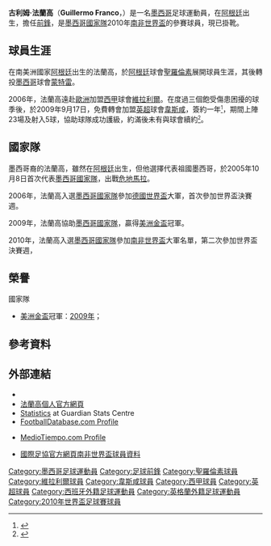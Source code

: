 {{noteta
|G1=football
|G2=laliga
|G3=南美球會
|G4=英超
|T=zh-hans:基列尔莫·佛朗哥; zh-hk:古利姆·法蘭高;
|1=zh-hans:基列尔莫·佛朗哥; zh-hk:古利姆·法蘭高;
|2=zh-hans:佛朗哥; zh-hk:法蘭高;
}}
{{Infobox football biography
| name                = 古利姆·法蘭高<br />''Guillermo Franco''           
| image               = GuillermoFranco0410.JPG
| image_size          = 180px
| caption             = 
| fullname            = Guillermo Luis Franco Farquarson
| birth_date          = {{birth date and age|df=yes|1976|11|3}}
| birth_place         = {{ARG}}[[科連特斯|科連特斯]]
| height              = {{height|m=1.81}}
| position = [[前鋒_(足球)|前鋒]]
| currentclub         = 
| clubnumber          = 
| youthyears1         =
| youthclubs1         =
| years1              = 1995–2002
| clubs1              = [[圣洛伦索竞技|聖羅倫素]]
| caps1               = 96
| goals1              = 23
| years2              = 2002–2005
| clubs2              = [[蒙特雷足球俱乐部|蒙特雷]]
| caps2               = 119
| goals2              = 63
| years3              = 2006–2009
| clubs3              = [[維拉利爾足球會|維拉利爾]]
| caps3               = 81
| goals3              = 14
| years4              = 2009–2010
| clubs4              = [[韋斯咸足球會|韋斯咸]]
| caps4               = 23
| goals4              = 5
| years5              = 2010–2012
| clubs5              = [[沙士菲體育會|沙士菲體育會]]
| caps5               = 18
| goals5              = 5
| years6              = 2012
| clubs6              = [[帕丘卡足球會|帕丘卡]]
| caps6               = 12
| goals6              = 0 
| years7              = 2012
| clubs7              = [[芝加哥火焰足球會|芝加哥火焰]]
| caps7               = 3
| goals7              = 0
| years8              = 2014
| totalcaps      = 352 |totalgoals = 110    
| nationalyears1      = 2005–2010
| nationalteam1       = [[墨西哥國家足球隊|墨西哥]]
| nationalcaps1       = 25
| nationalgoals1      = 8
}}
'''古利姆·法蘭高'''（'''Guillermo Franco'''，{{bd|1976年|11月3日|catidx=Franco, Guillermo}}）是一名[[墨西哥|墨西哥]]足球運動員，在[[阿根廷|阿根廷]]出生，擔任[[前鋒_(足球)|前鋒]]，是[[墨西哥國家足球隊|墨西哥國家隊]]2010年[[南非世界盃|南非世界盃]]的參賽球員，現已掛靴。

== 球員生涯 ==
在南美洲國家[[阿根廷|阿根廷]]出生的法蘭高，於[[阿根廷|阿根廷]]球會[[圣洛伦索竞技|聖羅倫素]]展開球員生涯，其後轉投[[墨西哥|墨西哥]]球會[[蒙特雷足球俱乐部|蒙特雷]]。

2006年，法蘭高遠赴[[歐洲|歐洲]]加盟[[西甲|西甲]]球會[[維拉利爾足球會|維拉利爾]]。在度過三個飽受傷患困擾的球季後，於2009年9月17日，免費轉會加盟[[英超|英超]]球會[[韋斯咸足球會|韋斯咸]]，簽約一年<small><ref>{{cite news |language=en |url=http://news.bbc.co.uk/sport2/hi/football/teams/w/west_ham_utd/8260560.stm |title=West Ham complete Franco signing |publisher=[[BBC|BBC]] Sport |date=2009-09-17 |accessdate=2010-05-27 |archive-date=2019-07-26 |archive-url=https://web.archive.org/web/20190726200406/http://news.bbc.co.uk/sport2/hi/football/teams/w/west_ham_utd/8260560.stm |dead-url=no }}</ref></small>，期間上陣23場及射入5球，協助球隊成功護級，約滿後未有與球會續約<small><ref>{{cite news |language=en |url=http://news.bbc.co.uk/sport2/hi/football/teams/w/west_ham_utd/8706372.stm |title=Mexico striker Guillermo Franco to leave West Ham |publisher=[[BBC|BBC]] Sport |date=2010-05-26 |accessdate=2010-05-27 |archive-date=2019-07-26 |archive-url=https://web.archive.org/web/20190726134128/http://news.bbc.co.uk/sport2/hi/football/teams/w/west_ham_utd/8706372.stm |dead-url=no }}</ref></small>。

== 國家隊 ==
墨西哥裔的法蘭高，雖然在[[阿根廷|阿根廷]]出生，但他選擇代表祖國墨西哥，於2005年10月8日首次代表[[墨西哥國家足球隊|墨西哥國家隊]]，出戰[[危地馬拉國家足球隊|危地馬拉]]。

2006年，法蘭高入選[[墨西哥國家足球隊|墨西哥國家隊]]參加[[德國世界盃|德國世界盃]]大軍，首次參加世界盃決賽週。

2009年，法蘭高協助[[墨西哥國家足球隊|墨西哥國家隊]]，贏得[[美洲金盃|美洲金盃]]冠軍。

2010年，法蘭高入選[[墨西哥國家足球隊|墨西哥國家隊]]參加[[南非世界盃|南非世界盃]]大軍名單，第二次參加世界盃決賽週，

== 榮譽 ==
;國家隊
* [[美洲金盃|美洲金盃]]冠軍：[[2009年美洲金盃|2009年]]；

== 參考資料 ==
{{reflist}}

== 外部連結 ==
* {{soccerbase|id=43576|name=古利姆·法蘭高}}
* [http://www.guillefranco.com/ 法蘭高個人官方網頁] {{Wayback|url=http://www.guillefranco.com/ |date=20141217064521 }}
* [https://web.archive.org/web/20081201010155/http://touchline.onthespot.co.uk/guardian/StatsCentre.asp?Lang=0&CTID=29&CPID=68&pStr=Player&PLID=55203&TEID=1434 Statistics] at Guardian Stats Centre
* [http://www.footballdatabase.com/site/players/index.php?dumpPlayer=1223 FootballDatabase.com Profile]{{Dead link}}
* {{es icon}} [https://web.archive.org/web/20070312080156/http://mirror3.mediotiempo.com/jugador.php?id_jugador=1241 MedioTiempo.com Profile]
* [http://www.fifa.com/worldcup/players/player=241632/index.html 國際足協官方網頁南非世界盃球員資料] {{Wayback|url=http://www.fifa.com/worldcup/players/player=241632/index.html |date=20100615230730 }}

{{2006年世界盃足球賽墨西哥參賽名單}}
{{2010年世界盃足球賽墨西哥參賽名單}}

{{DEFAULTSORT:Franco, Guillermo}}

[[Category:墨西哥足球運動員|Category:墨西哥足球運動員]]
[[Category:足球前鋒|Category:足球前鋒]]
[[Category:聖羅倫素球員|Category:聖羅倫素球員]]
[[Category:維拉利爾球員|Category:維拉利爾球員]]
[[Category:韋斯咸球員|Category:韋斯咸球員]]
[[Category:西甲球員|Category:西甲球員]]
[[Category:英超球員|Category:英超球員]]
[[Category:西班牙外籍足球運動員|Category:西班牙外籍足球運動員]]
[[Category:英格蘭外籍足球運動員|Category:英格蘭外籍足球運動員]]
[[Category:2010年世界盃足球賽球員|Category:2010年世界盃足球賽球員]]